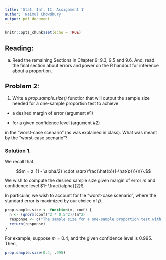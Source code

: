```yaml
---
title: 'Stat. Inf. II: Assignment 1'
author: 'Naimul Chowdhury'
output: pdf_document
---
```


```r
knitr::opts_chunk$set(echo = TRUE)
```

## Reading:
  a. Read the remaining Sections in Chapter 9: 9.3, 9.5 and 9.6. And, read the final section about errors and power on the R handout for inference about a proportion.
  

## Problem 2:

 1. Write a _prop.sample.size()_ function that will output the sample size needed for a one-sample proportion test to achieve

- a desired margin of error (argument #1)

- for a given confidence level (argument #2)

in the "worst-case scenario" (as was explained in class). What was meant by the "worst-case scenario"?

### Solution 1.

We recall that 

$$m = z_{1 - \alpha/2} \cdot \sqrt{\frac{\hat{p}(1-\hat{p})}{n}}.$$


We wish to compute the desired sample size given margin of error $m$ and confidence level $1- \frac{\alpha}{2}$.

In particular, we wish to account for the "worst-case scenario", where the standard error is maximized by our choice of $\hat{p}$.


```r
prop.sample.size <- function(m, conf) {
  n <- (qnorm(conf)^2 * 0.5^2)/(m^2)
  response <- c("The sample size for a one-sample proportion test with a desired margin of error", m, " and given confidence level", conf, " is ", n)
  return(response)
}
```


For example, suppose $m = 0.4$, and the given confidence level is 0.995. Then, 
```r
prop.sample.size(0.4, .995)
```





